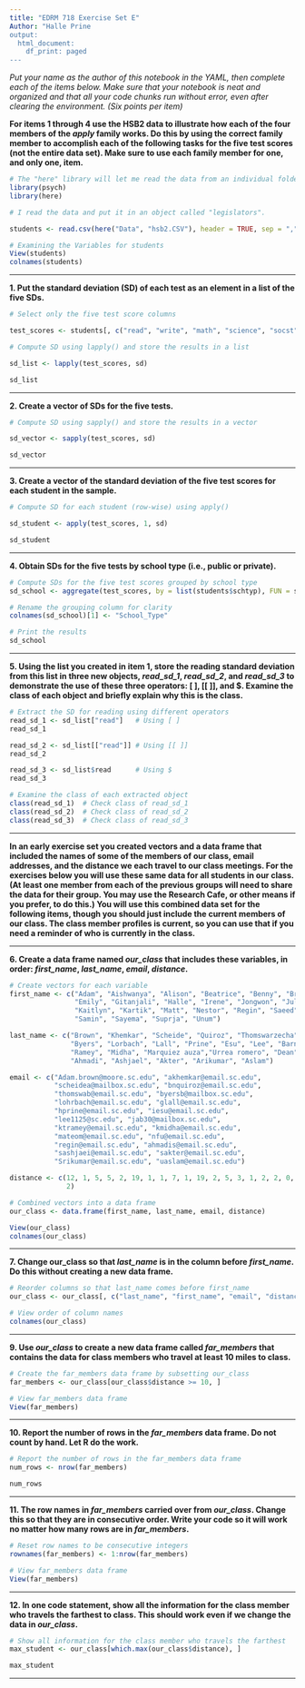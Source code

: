 ```yaml
---
title: "EDRM 718 Exercise Set E"
Author: "Halle Prine
output:
  html_document:
    df_print: paged
---
```


*Put your name as the author of this notebook in the YAML, then complete each of the items below. Make sure that your notebook is neat and organized and that all your code chunks run without error, even after clearing the environment. (Six points per item)*

**For items 1 through 4 use the HSB2 data to illustrate how each of the four members of the *apply* family works. Do this by using the correct family member to accomplish each of the following tasks for the five test scores (not the entire data set). Make sure to use each family member for one, and only one, item.**
```r
# The "here" library will let me read the data from an individual folder.
library(psych)
library(here)

# I read the data and put it in an object called "legislators".

students <- read.csv(here("Data", "hsb2.CSV"), header = TRUE, sep = ",") # Read the file

# Examining the Variables for students 
View(students)
colnames(students)

```

***

**1. Put the standard deviation (SD) of each test as an element in a list of the five SDs.**

```r
# Select only the five test score columns 

test_scores <- students[, c("read", "write", "math", "science", "socst")]

# Compute SD using lapply() and store the results in a list 

sd_list <- lapply(test_scores, sd)

sd_list

```


***

**2. Create a vector of SDs for the five tests.**

```r
# Compute SD using sapply() and store the results in a vector

sd_vector <- sapply(test_scores, sd)

sd_vector

```

***

**3. Create a vector of the standard deviation of the five test scores for each student in the sample.**

```r
# Compute SD for each student (row-wise) using apply()

sd_student <- apply(test_scores, 1, sd)

sd_student

```


***

**4. Obtain SDs for the five tests by school type (i.e., public or private).**

```r
# Compute SDs for the five test scores grouped by school type
sd_school <- aggregate(test_scores, by = list(students$schtyp), FUN = sd)

# Rename the grouping column for clarity
colnames(sd_school)[1] <- "School_Type"

# Print the results
sd_school

```

***

**5. Using the list you created in item 1, store the reading standard deviation from this list in three new objects, *read_sd_1*, *read_sd_2*, and *read_sd_3* to demonstrate the use of these three operators: [ ], [[ ]], and $. Examine the class of each object and briefly explain why this is the class.**

```r
# Extract the SD for reading using different operators
read_sd_1 <- sd_list["read"]   # Using [ ]
read_sd_1 

read_sd_2 <- sd_list[["read"]] # Using [[ ]]
read_sd_2

read_sd_3 <- sd_list$read      # Using $
read_sd_3

# Examine the class of each extracted object
class(read_sd_1)  # Check class of read_sd_1
class(read_sd_2)  # Check class of read_sd_2
class(read_sd_3)  # Check class of read_sd_3
```

***

**In an early exercise set you created vectors and a data frame that included the names of some of the members of our class, email addresses, and the distance we each travel to our class meetings. For the exercises below you will use these same data for all students in our class. (At least one member from each of the previous groups will need to share the data for their group. You may use the Research Cafe, or other means if you prefer, to do this.) You will use this combined data set for the following items, though you should just include the current members of our class. The class member profiles is current, so you can use that if you need a reminder of who is currently in the class.**

***

**6. Create a data frame named *our_class* that includes these variables, in order: *first_name*, *last_name*, *email*, *distance*.**

```r
# Create vectors for each variable
first_name <- c("Adam", "Aishwanya", "Alison", "Beatrice", "Benny", "Brandi", 
                "Emily", "Gitanjali", "Halle", "Irene", "Jongwon", "Julia", 
                "Kaitlyn", "Kartik", "Matt", "Nestor", "Regin", "Saeed", 
                "Samin", "Sayema", "Suprja", "Unum")

last_name <- c("Brown", "Khemkar", "Scheide", "Quiroz", "Thomswarzecha",
               "Byers", "Lorbach", "Lall", "Prine", "Esu", "Lee", "Barnes",
               "Ramey", "Midha", "Marquiez auza","Urrea romero", "Dean", 
               "Ahmadi", "Ashjael", "Akter", "Arikumar", "Aslam")

email <- c("Adam.brown@moore.sc.edu", "akhemkar@email.sc.edu", 
           "scheidea@mailbox.sc.edu", "bnquiroz@email.sc.edu",
           "thomswab@email.sc.edu", "byersb@mailbox.sc.edu",
           "lohrbach@email.sc.edu", "glall@email.sc.edu",
           "hprine@email.sc.edu", "iesu@email.sc.edu",
           "lee1125@sc.edu", "jab30@mailbox.sc.edu",
           "ktramey@email.sc.edu", "kmidha@email.sc.edu",
           "mateom@email.sc.edu", "nfu@email.sc.edu",
           "regin@email.sc.edu", "ahmadis@email.sc.edu",
           "sashjaei@email.sc.edu", "sakter@email.sc.edu",
           "Srikumar@email.sc.edu", "uaslam@email.sc.edu")

distance <- c(12, 1, 5, 5, 2, 19, 1, 1, 7, 1, 19, 2, 5, 3, 1, 2, 2, 0, 1, 1, 1,
              2)

# Combined vectors into a data frame
our_class <- data.frame(first_name, last_name, email, distance)

View(our_class)
colnames(our_class)
```

***

**7. Change our_class so that *last_name* is in the column before *first_name*. Do this without creating a new data frame.**

```r
# Reorder columns so that last_name comes before first_name
our_class <- our_class[, c("last_name", "first_name", "email", "distance")]

# View order of column names
colnames(our_class)
```

***

**9. Use *our_class* to create a new data frame called *far_members* that contains the data for class members who travel at least 10 miles to class.**

```r
# Create the far_members data frame by subsetting our_class
far_members <- our_class[our_class$distance >= 10, ]

# View far_members data frame
View(far_members)
```

***

**10. Report the number of rows in the *far_members* data frame. Do not count by hand. Let R do the work.**

```r
# Report the number of rows in the far_members data frame
num_rows <- nrow(far_members)

num_rows
```

***

**11. The row names in *far_members* carried over from *our_class*. Change this so that they are in consecutive order. Write your code so it will work no matter how many rows are in *far_members*.**

```r
# Reset row names to be consecutive integers
rownames(far_members) <- 1:nrow(far_members)

# View far_members data frame
View(far_members)
```


***

**12. In one code statement, show all the information for the class member who travels the farthest to class. This should work even if we change the data in *our_class*.**

```r
# Show all information for the class member who travels the farthest
max_student <- our_class[which.max(our_class$distance), ]

max_student
```

***

